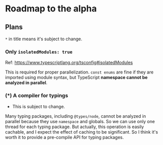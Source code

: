# Roadmap to the alpha


## Plans

`*` in title means it's subject to change.

### Only `isolatedModules: true`

Ref: https://www.typescriptlang.org/tsconfig#isolatedModules

This is required for proper parallelization. `const enums` are fine if they are imported using module syntax, but TypeScript **namespace cannot be analyzed in parallel**.

### (*) A compiler for typings

 - This is subject to change.

Many typing packages, including `@types/node`, cannot be analyzed in parallel because they use `namespace` and globals.
So we can use only one thread for each typing package.
But actually, this operation is easily cachable, and I expect the effect of caching to be significant.
So I think it's worth it to provide a pre-compile API for typing packages.